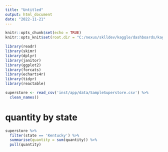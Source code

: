 ```yaml
---
title: "Untitled"
output: html_document
date: "2022-11-21"
---
```



```r

knitr::opts_chunk$set(echo = TRUE)
knitr::opts_knit$set(root.dir = "C:/nexus/sklldev/kaggle/dashboards/kaggle_retail")

```




```r

library(readr)
library(skimr)
library(dplyr)
library(janitor)
library(ggplot2)
library(forcats)
library(echarts4r)
library(tidyr)
library(reactable)

```



```r
superstore <- read_csv('inst/app/data/SampleSuperstore.csv') %>% 
  clean_names()
```

# quantity by state


```r

superstore %>% 
  filter(state == 'Kentucky') %>% 
  summarise(quantity = sum(quantity)) %>% 
  pull(quantity)



```

